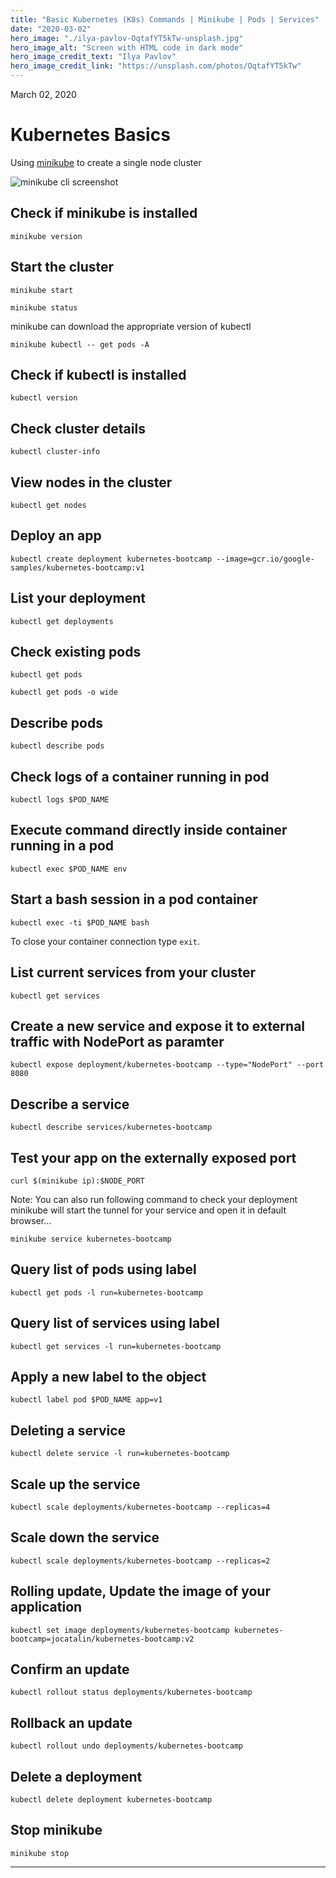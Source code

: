 ```yaml
---
title: "Basic Kubernetes (K8s) Commands | Minikube | Pods | Services"
date: "2020-03-02"
hero_image: "./ilya-pavlov-OqtafYT5kTw-unsplash.jpg"
hero_image_alt: "Screen with HTML code in dark mode"
hero_image_credit_text: "Ilya Pavlov"
hero_image_credit_link: "https://unsplash.com/photos/OqtafYT5kTw"
---
```


March 02, 2020

Kubernetes Basics
=================

Using [minikube](https://minikube.sigs.k8s.io/docs/start/) to create a single node cluster

![minikube cli screenshot](/img/minikube_cli.png "minikube cli")

Check if minikube is installed
------------------------------

    minikube version

Start the cluster
-----------------

    minikube start

    minikube status

minikube can download the appropriate version of kubectl

    minikube kubectl -- get pods -A

Check if kubectl is installed
-----------------------------

    kubectl version

Check cluster details
---------------------

    kubectl cluster-info

View nodes in the cluster
-------------------------

    kubectl get nodes

Deploy an app
-------------

    kubectl create deployment kubernetes-bootcamp --image=gcr.io/google-samples/kubernetes-bootcamp:v1

List your deployment
--------------------

    kubectl get deployments

Check existing pods
-------------------

    kubectl get pods

    kubectl get pods -o wide

Describe pods
-------------

    kubectl describe pods

Check logs of a container running in pod
----------------------------------------

    kubectl logs $POD_NAME

Execute command directly inside container running in a pod
----------------------------------------------------------

    kubectl exec $POD_NAME env

Start a bash session in a pod container
---------------------------------------

    kubectl exec -ti $POD_NAME bash

To close your container connection type `exit`.

List current services from your cluster
---------------------------------------

    kubectl get services

Create a new service and expose it to external traffic with NodePort as paramter
--------------------------------------------------------------------------------

    kubectl expose deployment/kubernetes-bootcamp --type="NodePort" --port 8080

Describe a service
------------------

    kubectl describe services/kubernetes-bootcamp

Test your app on the externally exposed port
--------------------------------------------

    curl $(minikube ip):$NODE_PORT

Note: You can also run following command to check your deployment minikube will start the tunnel for your service and open it in default browser…

    minikube service kubernetes-bootcamp

Query list of pods using label
------------------------------

    kubectl get pods -l run=kubernetes-bootcamp

Query list of services using label
----------------------------------

    kubectl get services -l run=kubernetes-bootcamp

Apply a new label to the object
-------------------------------

    kubectl label pod $POD_NAME app=v1

Deleting a service
------------------

    kubectl delete service -l run=kubernetes-bootcamp

Scale up the service
--------------------

    kubectl scale deployments/kubernetes-bootcamp --replicas=4

Scale down the service
----------------------

    kubectl scale deployments/kubernetes-bootcamp --replicas=2

Rolling update, Update the image of your application
----------------------------------------------------

    kubectl set image deployments/kubernetes-bootcamp kubernetes-bootcamp=jocatalin/kubernetes-bootcamp:v2

Confirm an update
-----------------

    kubectl rollout status deployments/kubernetes-bootcamp

Rollback an update
------------------

    kubectl rollout undo deployments/kubernetes-bootcamp

Delete a deployment
-------------------

    kubectl delete deployment kubernetes-bootcamp

Stop minikube
-------------

    minikube stop

* * *
